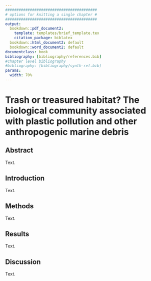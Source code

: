 ```yaml
---
#########################################
# options for knitting a single chapter #
#########################################
output:
  bookdown::pdf_document2:
    template: templates/brief_template.tex
    citation_package: biblatex
  bookdown::html_document2: default
  bookdown::word_document2: default
documentclass: book
bibliography: [bibliography/references.bib]
#chapter level bibliography
#bibliography: [bibliography/synth-ref.bib]
params:
  width: 70%
---
```


# Trash or treasured habitat? The biological community associated with plastic pollution and other anthropogenic marine debris
\chaptermark{Biological community of AMD}


## Abstract

Text.

## Introduction

Text.

## Methods

Text.

## Results

Text.

## Discussion

Text.